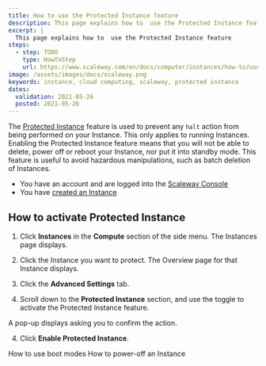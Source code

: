 ```yaml
---
title: How to use the Protected Instance feature
description: This page explains how to  use the Protected Instance feature
excerpt: |
  This page explains how to  use the Protected Instance feature
steps:
  - step: TODO
    type: HowToStep
    url: https://www.scaleway.com/en/docs/computer/instances/how-to/use-protected-instance
image: /assets/images/docs/scaleway.png
keywords: instance, cloud computing, scaleway, protected instance
dates:
  validation: 2021-05-26
  posted: 2021-05-26
---
```


The [Protected Instance](/compute/instances/concepts#protected-instance) feature is used to prevent any `halt` action from being performed on your Instance. This only applies to running Instances. Enabling the Protected Instance feature means that you will not be able to delete, power off or reboot your Instance, nor put it into standby mode. This feature is useful to avoid hazardous manipulations, such as batch deletion of Instances.

<Message type="requirement">

  - You have an account and are logged into the [Scaleway Console](https://console.scaleway.com)
  - You have [created an Instance](/compute/instances/how-to/create-an-instance)

</Message>

## How to activate Protected Instance

1. Click **Instances** in the **Compute** section of the side menu. The Instances page displays.

2. Click the Instance you want to protect. The Overview page for that Instance displays.

3. Click the **Advanced Settings** tab.

4. Scroll down to the **Protected Instance** section, and use the <Icon name="toggle" /> toggle to activate the Protected Instance feature. 

  <Lightbox src="scaleway-protected-instance.png" alt="" />

  A pop-up displays asking you to confirm the action.

4. Click **Enable Protected Instance**.

<Navigation title="See Also">
  <PreviousButton to="/compute/instances/how-to/use-boot-modes/">How to use boot modes</PreviousButton>
  <NextButton to="/compute/instances/how-to/power-off-instance/">How to power-off an Instance</NextButton>
</Navigation>
